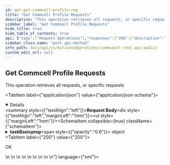 ```yaml
---
id: get-get-commcell-profile-req
title: "Get Commcell Profile Requests"
description: "This operation retrieves all requests, or specific requests"
sidebar_label: "Get Commcell Profile Requests"
hide_title: true
hide_table_of_contents: true
api: {"tags":["Request Operations"],"responses":{"200":{"description":"OK","content":{"application/xml":{"examples":{"Get Request By Id":{"value":"<WebReport_CommcellProfileResp>\n    <msg errorMessage=\"\" errorCode=\"0\" />\n    <tasks>\n        <taskInfo summary=\"TestName retention 7-1-2019 11-08-14 AM\" taskId=\"96\" startDate=\"1561993704\" />\n        <taskProps attrVal=\"testemail234nfgj@com34mv.com\" attrName=\"email\" attrType=\"0\" status=\"0\" />\n        <taskProps attrVal=\"ReviewCompleted\" attrName=\"progress\" attrType=\"0\" status=\"0\" />\n        <taskProps attrVal=\"[{&quot;id&quot;:1,&quot;name&quot;:&quot;testadmin&quot;,&quot;text&quot;:&quot;Administrator (testadmin)&quot;,&quot;$$hashKey&quot;:&quot;object:3283&quot;}]\" attrName=\"Reviewers\" attrType=\"0\" status=\"0\" />\n        <taskProps attrVal=\"action_Retention\" attrName=\"type\" attrType=\"0\" status=\"0\" />\n    </tasks>\n</WebReport_CommcellProfileResp>"}}}}}},"operationId":"get-GetCommcellProfileReq","description":"This operation retrieves all requests, or specific requests\n","requestBody":{"content":{"application/json":{"schema":{"type":"object","properties":{"taskBasicprop":{"type":"object","properties":{"taskInfo":{"type":"object","properties":{"taskId":{"type":"integer"}}}}}},"x-examples":{"Example 1":{"taskBasicprop":{"taskInfo":{"taskId":96}}}}},"examples":{"Get Request By Id":{"value":{"taskBasicprop":{"taskInfo":{"taskId":96}}}}}}}},"method":"post","path":"/GetCommcellProfileReq","servers":[{"url":"http://{hostname}/webconsole/api","variables":{"hostname":{"default":"localhost","description":"Webconsole"}}}],"jsonRequestBodyExample":{"taskBasicprop":{"taskInfo":{"taskId":0}}},"info":{"title":"Commvault Rest API - Public","contact":{},"version":"1.0","description":"## Welcome\n\nWelcome to Commvault's Rest APIs. You can explore our APIs in [Postman](https://getpostman.com) using the predefined requests we created\n\nThe current version of this documentation is **Commvault Platform Release 2022E**.\n\nYou can access LTS documentation here:\n\n[Feature Release 11.20](https://documenter.getpostman.com/view/2046098/UVR7KoPJ)\n\n[Feature Release 11.24](https://documenter.getpostman.com/view/2046098/UVR7KoPL)\n\nFor more V2 and Latest APIs, please visit your API Explorer page.  \n[*More Details*](http://documentation.commvault.com/commvault/v11/article?p=107350_1.htm)\n\n"},"postman":{"name":"Get Commcell Profile Requests","description":{"content":"This operation retrieves all requests, or specific requests\n","type":"text/plain"},"url":{"path":["GetCommcellProfileReq"],"host":["{{baseUrl}}"],"query":[],"variable":[]},"header":[{"key":"Content-Type","value":"application/json"},{"key":"Accept","value":"application/xml"}],"method":"POST","body":{"mode":"raw","raw":"\"\"","options":{"raw":{"language":"json"}}}}}
sidebar_class_name: "post api-method"
info_path: docs/api/cv/ActivateOperations/commvault-rest-api-public
custom_edit_url: null
---
```



## Get Commcell Profile Requests



This operation retrieves all requests, or specific requests


<MimeTabs><TabItem label={"application/json"} value={"application/json-schema"}><details style={{}} data-collapsed={false} open={true}><summary style={{"textAlign":"left"}}><strong>Request Body</strong></summary><div style={{"textAlign":"left","marginLeft":"1rem"}}></div><ul style={{"marginLeft":"1rem"}}><SchemaItem collapsible={true} className={"schemaItem"}><details style={{}}><summary style={{}}><strong>taskBasicprop</strong><span style={{"opacity":"0.6"}}> object</span></summary><div style={{"marginLeft":"1rem"}}><SchemaItem collapsible={true} className={"schemaItem"}><details style={{}}><summary style={{}}><strong>taskInfo</strong><span style={{"opacity":"0.6"}}> object</span></summary><div style={{"marginLeft":"1rem"}}><SchemaItem collapsible={false} name={"taskId"} required={false} deprecated={undefined} schemaDescription={undefined} schemaName={"integer"} qualifierMessage={undefined} defaultValue={undefined}></SchemaItem></div></details></SchemaItem></div></details></SchemaItem></ul></details></TabItem></MimeTabs><div><ApiTabs><TabItem label={"200"} value={"200"}><div>

OK

</div><div><MimeTabs schemaType={"response"}><TabItem label={"application/xml"} value={"application/xml"}><SchemaTabs><TabItem label={" Get  Request  By  Id"} value={" Get  Request  By  Id"}><ResponseSamples responseExample={"<WebReport_CommcellProfileResp>\n    <msg errorMessage=\"\" errorCode=\"0\" />\n    <tasks>\n        <taskInfo summary=\"TestName retention 7-1-2019 11-08-14 AM\" taskId=\"96\" startDate=\"1561993704\" />\n        <taskProps attrVal=\"testemail234nfgj@com34mv.com\" attrName=\"email\" attrType=\"0\" status=\"0\" />\n        <taskProps attrVal=\"ReviewCompleted\" attrName=\"progress\" attrType=\"0\" status=\"0\" />\n        <taskProps attrVal=\"[{&quot;id&quot;:1,&quot;name&quot;:&quot;testadmin&quot;,&quot;text&quot;:&quot;Administrator (testadmin)&quot;,&quot;$$hashKey&quot;:&quot;object:3283&quot;}]\" attrName=\"Reviewers\" attrType=\"0\" status=\"0\" />\n        <taskProps attrVal=\"action_Retention\" attrName=\"type\" attrType=\"0\" status=\"0\" />\n    </tasks>\n</WebReport_CommcellProfileResp>"} language={"xml"}></ResponseSamples></TabItem></SchemaTabs></TabItem></MimeTabs></div></TabItem></ApiTabs></div>
      